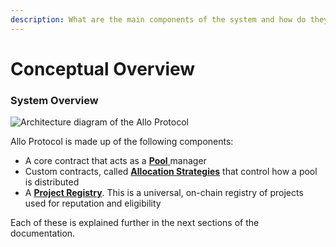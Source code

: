 ```yaml
---
description: What are the main components of the system and how do they interact?
---
```


# Conceptual Overview

### System Overview

<Image src="/allo-protocol-diagrams.png" alt="Architecture diagram of the Allo Protocol" width={800} height={500}/>

Allo Protocol is made up of the following components:

* A core contract that acts as a [ **Pool** ](/overview/pool) manager
* Custom contracts, called [**Allocation Strategies**](/overview/allocation-strategy) that control how a pool is distributed 
* A [**Project Registry**](overview/project-registry). This is a universal, on-chain registry of projects used for reputation and eligibility

Each of these is explained further in the next sections of the documentation.
